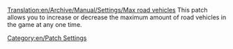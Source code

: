 [[Translation:en/Archive/Manual/Settings/Max road vehicles]]
This patch allows you to increase or decrease the maximum amount of road vehicles in the game at any one time.

[[Category:en/Patch Settings]]